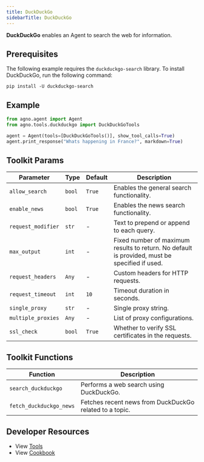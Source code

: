 ```yaml
---
title: DuckDuckGo
sidebarTitle: DuckDuckGo
---
```


**DuckDuckGo** enables an Agent to search the web for information.

## Prerequisites

The following example requires the `duckduckgo-search` library. To install DuckDuckGo, run the following command:

```shell
pip install -U duckduckgo-search
```

## Example

```python cookbook/tools/duckduckgo.py
from agno.agent import Agent
from agno.tools.duckduckgo import DuckDuckGoTools

agent = Agent(tools=[DuckDuckGoTools()], show_tool_calls=True)
agent.print_response("Whats happening in France?", markdown=True)
```

## Toolkit Params

| Parameter           | Type   | Default | Description                                                                                          |
| ------------------- | ------ | ------- | ---------------------------------------------------------------------------------------------------- |
| `allow_search`      | `bool` | `True`  | Enables the general search functionality.                                                            |
| `enable_news`       | `bool` | `True`  | Enables the news search functionality.                                                               |
| `request_modifier`  | `str`  | -       | Text to prepend or append to each query.                                                             |
| `max_output`        | `int`  | -       | Fixed number of maximum results to return. No default is provided, must be specified if used.        |
| `request_headers`   | `Any`  | -       | Custom headers for HTTP requests.                                                                    |
| `request_timeout`   | `int`  | `10`    | Timeout duration in seconds.                                                                         |
| `single_proxy`      | `str`  | -       | Single proxy string.                                                                                 |
| `multiple_proxies`  | `Any`  | -       | List of proxy configurations.                                                                        |
| `ssl_check`         | `bool` | `True`  | Whether to verify SSL certificates in the requests.                                                  |

## Toolkit Functions

| Function               | Description                                               |
| ---------------------- | --------------------------------------------------------- |
| `search_duckduckgo`    | Performs a web search using DuckDuckGo.                   |
| `fetch_duckduckgo_news`| Fetches recent news from DuckDuckGo related to a topic.   |

## Developer Resources

- View [Tools](https://github.com/agno-agi/agno/blob/main/libs/agno/agno/tools/duckduckgo.py)
- View [Cookbook](https://github.com/agno-agi/agno/blob/main/cookbook/tools/duckduckgo_tools.py)
